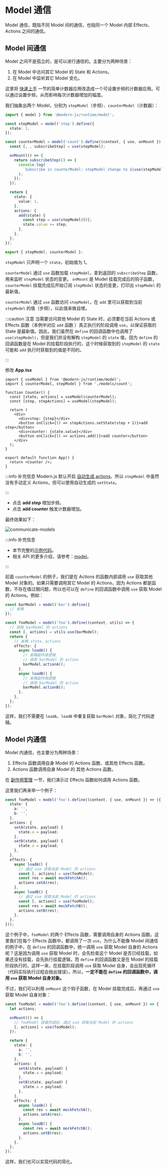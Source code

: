 # Model 通信

Model 通信，既指不同 Model 间的通信，也指同一个 Model 内部 Effects、Actions 之间的通信。

## Model 间通信

Model 之间不是孤立的，是可以进行通信的。主要分为两种场景：

1. 在 Model 中访问其它 Model 的 State 和 Actions。
2. 在 Model 中监听其它 Model 变化。

这里将 [快速上手](/guides/topic-detail/model/quick-start) 一节的简单计数器应用改造成一个可设置步频的计数器应用。可以通过设置步频，从而影响每次计数器增加的幅度。

我们抽象出两个 Model，分别为 `stepModel`（步频）、`counterModel`（计数器）：

```ts
import { model } from '@modern-js/runtime/model';

const stepModel = model('step').define({
  state: 1,
});

const counterModel = model('count').define((context, { use, onMount }) => {
  const [, , subscribeStep] = use(stepModel);

  onMount(() => {
    return subscribeStep(() => {
      console.log(
        `Subscribe in counterModel: stepModel change to ${use(stepModel)[0]}`,
      );
    });
  });

  return {
    state: {
      value: 1,
    },
    actions: {
      add(state) {
        const step = use(stepModel)[0];
        state.value += step;
      },
    },
  };
});

export { stepModel, counterModel };
```

`stepModel` 只声明一个 `state`，初始值为 1。

`counterModel` 通过 `use` 函数加载 `stepModel`，拿到返回的 `subscribeStep` 函数，用来监听 `stepModel` 状态的变更。 `onMount` 是 Model 挂载完成后的钩子函数，`counterModel` 挂载完成后开始订阅 `stepModel` 状态的变更，打印出 `stepModel` 的最新值。

`counterModel` 通过 `use` 函数访问 `stepModel`，在 `add` 里可以获取到当前 `stepModel` 的值（步频），以此值来做自增。

:::caution 注意
当需要访问其他 Model 的 State 时，必须要在当前 Actions 或 Effects 函数（本例中对应 `add` 函数 ）真正执行的阶段调用 `use`，以保证获取的 State 是最新值。因此，我们虽然在 `define` 的回调函数中也调用了 `use(stepModel)`，但是我们并没有解构 `stepModel` 的 `state` 值，因为 `define` 的回调函数是在 Model 的挂载阶段执行的，这个时候获取到的 `stepModel` 的 `state` 可能和 `add` 执行时获取到的值是不同的。

:::

修改 **App.tsx**

```tsx
import { useModel } from '@modern-js/runtime/model';
import { counterModel, stepModel } from './models/count';

function Counter() {
  const [state, actions] = useModel(counterModel);
  const [step, stepActions] = useModel(stepModel);

  return (
    <div>
      <div>step: {step}</div>
      <button onClick={() => stepActions.setState(step + 1)}>add step</button>
      <div>counter: {state.value}</div>
      <button onClick={() => actions.add()}>add counter</button>
    </div>
  );
}

export default function App() {
  return <Counter />;
}
```

:::info 补充信息
Modern.js 默认开启 [自动生成 actions](./auto-actions.mdx)，所以 `stepModel` 中虽然没有手动定义 Actions，但可以使用自动生成的 `setState`。

:::

- 点击 **add step** 增加步频。
- 点击 **add counter** 触发计数器增加。

最终效果如下：

![communicate-models](https://lf3-static.bytednsdoc.com/obj/eden-cn/aphqeh7uhohpquloj/modern-js/docs/models-communicate.gif)

:::info 补充信息

- 本节完整的[示例代码](https://github.com/web-infra-dev/modern-js-examples/tree/main/examples/runtime-api/models-communication)。
- 相关 API 的更多介绍，请参考：[model](/apis/app/runtime/model/model_#函数类型)。

:::

前面 `counterModel` 的例子，我们是在 Actions 的函数内部调用 `use` 获取其他 Model 对象的。如果只需要调用其它 Model 的 Actions，因为 Actions 都是函数，不存在值过期问题，所以也可以在 `define` 的回调函数中调用 `use` 获取 Model 的 Actions。例如：

```ts
const barModel = model('bar').define({
  // 省略
});

const fooModel = model('foo').define((context, utils) => {
  // 获取 barModel 的 actions
  const [, actions] = utils.use(barModel);
  return {
    // 省略 state、actions
    effects: {
      async loadA() {
        // 省略副作用逻辑
        // 调用 barModel 的 action
        barModel.actionA();
      },
      async loadB() {
        // 省略副作用逻辑
        // 调用 barModel 的 action
        barModel.actionB();
      },
    },
  };
});
```

这样，我们不需要在 `loadA`、`loadB` 中重复获取 `barModel` 对象，简化了代码逻辑。

## Model 内通信

Model 内通信，也主要分为两种场景：

1. Effects 函数调用自身 Model 的 Actions 函数、或其他 Effects 函数。
2. Actions 函数调用自身 Model 的 其他 Actions 函数。

在 [副作用管理](/guides/topic-detail/model/manage-effects) 一节，我们演示过 Effects 函数如何调用 Actions 函数。

这里我们再来举一个例子：

```ts
const fooModel = model('foo').define((context, { use, onMount }) => ({
  state: {
    a: '',
    b: '',
  },
  actions: {
    setA(state, payload) {
      state.a = payload;
    },
    setB(state, payload) {
      state.a = payload;
    },
  },
  effects: {
    async loadA() {
      // 通过 use 获取当前 Model 的 actions
      const [, actions] = use(fooModel);
      const res = await mockFetchA();
      actions.setA(res);
    },
    async loadB() {
      // 通过 use 获取当前 Model 的 actions
      const [, actions] = use(fooModel);
      const res = await mockFetchB();
      actions.setB(res);
    },
  },
}));
```

这个例子中，`fooModel` 的两个 Effects 函数，需要调用自身的 Actions 函数。这里我们在每个 Effects 函数中，都调用了一次 `use`，为什么不能像 Model 间通信的例子中，在 `define` 的回调函数中，统一调用 `use` 获取 Model 自身的 Actions 呢？这是因为调用 `use` 获取 Model 时，会先检查这个 Model 是否已经挂载，如果还没有挂载，会先执行挂载逻辑，而 `define` 的回调函数又是在 Model 的挂载阶段执行的，这样一来，在挂载阶段调用 `use` 获取 Model 自身，会出现死循环（代码实际执行过程会抛出错误）。所以，**一定不能在 `define` 的回调函数中，调用 `use` 获取 Model 自身对象。**

不过，我们可以利用 `onMount` 这个钩子函数，在 Model 挂载完成后，再通过 `use` 获取 Model 自身对象：

```ts
const fooModel = model('foo').define((context, { use, onMount }) => {
  let actions;

  onMount(() => {
    // fooModel 挂载完成后，通过 use 获取当前 Model 的 actions
    [, actions] = use(fooModel);
  });

  return {
    state: {
      a: '',
      b: '',
    },
    actions: {
      setA(state, payload) {
        state.a = payload;
      },
      setB(state, payload) {
        state.a = payload;
      },
    },
    effects: {
      async loadA() {
        const res = await mockFetchA();
        actions.setA(res);
      },
      async loadB() {
        const res = await mockFetchB();
        actions.setB(res);
      },
    },
  };
});
```

这样，我们也可以实现代码的简化。
